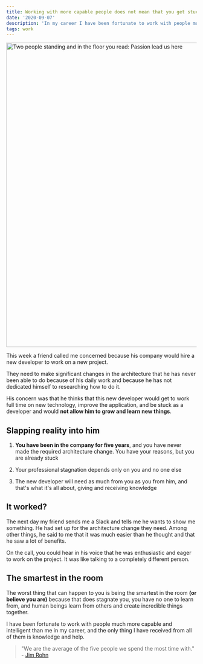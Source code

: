 ```yaml
---
title: Working with more capable people does not mean that you get stuck
date: '2020-09-07'
description: 'In my career I have been fortunate to work with people much more capable and intelligent than me and the only thing I have received from all of them is knowledge and help.'
tags: work
---
```


<Image src="/images/working-with-more-capable-people-does-not-mean-that-you-get-stuck/passion-lead-us-here.jpg" alt="Two people standing and in the floor you read: Passion lead us here" width="1202" height="803" />

This week a friend called me concerned because his company would hire a new developer to work on a new project.

They need to make significant changes in the architecture that he has never been able to do because of his daily work and because he has not dedicated himself to researching how to do it.

His concern was that he thinks that this new developer would get to work full time on new technology, improve the application, and be stuck as a developer and would **not allow him to grow and learn new things**.

## Slapping reality into him

1. **You have been in the company for five years**, and you have never made the required architecture change. You have your reasons, but you are already stuck

2. Your professional stagnation depends only on you and no one else

3. The new developer will need as much from you as you from him, and that's what it's all about, giving and receiving knowledge

## It worked?

The next day my friend sends me a Slack and tells me he wants to show me something. He had set up for the architecture change they need. Among other things, he said to me that it was much easier than he thought and that he saw a lot of benefits.

On the call, you could hear in his voice that he was enthusiastic and eager to work on the project. It was like talking to a completely different person.

## The smartest in the room

The worst thing that can happen to you is being the smartest in the room **(or believe you are)** because that does stagnate you, you have no one to learn from, and human beings learn from others and create incredible things together.

I have been fortunate to work with people much more capable and intelligent than me in my career, and the only thing I have received from all of them is knowledge and help.

> "We are the average of the five people we spend the most time with." - [Jim Rohn](https://www.wikiwand.com/en/Jim_Rohn)
